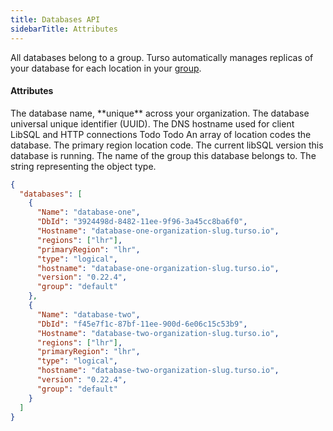 ```yaml
---
title: Databases API
sidebarTitle: Attributes
---
```


All databases belong to a group. Turso automatically manages replicas of your database for each location in your [group](/api-reference/groups).

#### Attributes

<ParamField path="Name" type="string">
  The database name, **unique** across your organization.
</ParamField>

<ParamField path="DbId" type="string">
  The database universal unique identifier (UUID).
</ParamField>

<ParamField path="hostname" type="string">
  The DNS hostname used for client LibSQL and HTTP connections
</ParamField>

<ParamField path="IssuedCertLimit" type="number">
  Todo
</ParamField>

<ParamField path="IssuedCertCount" type="number">
  Todo
</ParamField>

<ParamField path="regions" type="string[]">
  An array of location codes the database.
</ParamField>

<ParamField path="primaryRegion" type="string">
  The primary region location code.
</ParamField>

<ParamField path="version" type="string">
  The current libSQL version this database is running.
</ParamField>

<ParamField path="group" type="string">
  The name of the group this database belongs to.
</ParamField>

<ParamField path="type" type="string" default="logical">
  The string representing the object type.
</ParamField>

<ResponseExample>

```json
{
  "databases": [
    {
      "Name": "database-one",
      "DbId": "3924498d-8482-11ee-9f96-3a45cc8ba6f0",
      "Hostname": "database-one-organization-slug.turso.io",
      "regions": ["lhr"],
      "primaryRegion": "lhr",
      "type": "logical",
      "hostname": "database-one-organization-slug.turso.io",
      "version": "0.22.4",
      "group": "default"
    },
    {
      "Name": "database-two",
      "DbId": "f45e7f1c-87bf-11ee-900d-6e06c15c53b9",
      "Hostname": "database-two-organization-slug.turso.io",
      "regions": ["lhr"],
      "primaryRegion": "lhr",
      "type": "logical",
      "hostname": "database-two-organization-slug.turso.io",
      "version": "0.22.4",
      "group": "default"
    }
  ]
}
```

</ResponseExample>
